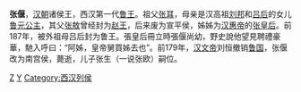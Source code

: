 
'''张偃'''，[[汉朝|汉朝]]诸侯王，西汉第一代[[鲁王|鲁王]]。祖父[[张耳|张耳]]，母亲是汉高祖[[刘邦|刘邦]]和[[吕雉|吕后]]的女儿[[鲁元公主|鲁元公主]]，其父[[张敖|张敖]]曾经封为[[趙王|赵王]]，后来废为宣平侯，姊姊为[[汉惠帝|汉惠帝]]的[[孝惠張皇后|张皇后]]。前187年，被外祖母吕后封为鲁王。張皇后冊立時張偃尚幼，野史說他望見聘禮豪華，馳入呼曰：“阿姊，皇帝舅買姊去也”。前179年，[[汉文帝|汉文帝]]刘恒撤销[[魯郡|鲁国]]，张偃改为南宫侯，薨逝，儿子张生（一说张欧）嗣位。
{{start box}}
{{s-before|首任}}
{{s-title|[[西汉|西汉]][[鲁王|鲁王]]|前187年—前179年}}
{{s-after|撤销，24年後<br />[[刘余|刘余]]}}
{{end box}}
{{start box}}
{{s-before|首任}}
{{s-title|[[西汉|西汉]][[南宫侯|南宫侯]]|前179年—前173年}}
{{s-after|哀侯[[张欧_(南宫侯)|张欧]]}}
{{end box}}
{{汉初异姓王}}
[[Category:西漢政治人物|Z]]
[[Category:张姓|Y]]
[[Category:西汉列侯|Category:西汉列侯]]
